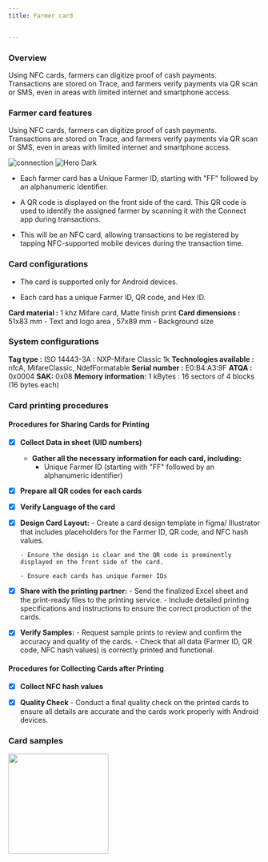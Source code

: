 ```yaml
---
title: Farmer card


---
```

### Overview
Using NFC cards, farmers can digitize proof of cash payments. Transactions are stored on Trace, and farmers verify payments via QR scan or SMS, even in areas with limited internet and smartphone access.


### Farmer card features
Using NFC cards, farmers can digitize proof of cash payments. Transactions are stored on Trace, and farmers verify payments via QR scan or SMS, even in areas with limited internet and smartphone access.


 <img
  className="block dark:hidden"
  src="/images/img/farmercard.png"
  alt="connection"
/>
<img
  className="hidden dark:block"
  src="/images/img/farmercard.png"
  alt="Hero Dark"
/>
- Each farmer card has a Unique Farmer ID, starting with "FF" followed by an alphanumeric identifier.

- A QR code is displayed on the front side of the card. This QR code is used to identify the assigned farmer by scanning it with the Connect app during transactions.

- This will be an NFC card, allowing transactions to be registered by tapping NFC-supported mobile devices during the transaction time.




### Card configurations
- The card is supported only for Android devices.

- Each card has a unique Farmer ID, QR code, and Hex ID.


<Tip> **Card material :**  1 khz Mifare card, Matte finish print</Tip>
<Tip> **Card dimensions :**  51x83 mm - Text and logo area , 57x89 mm - Background size</Tip>


### System configurations
<Tip>**Tag type :** ISO 14443-3A : NXP-Mifare Classic 1k</Tip>
<Tip>**Technologies available :** nfcA, MifareClassic, NdefFormatable</Tip>
<Tip>**Serial number :** E0:B4:A3:9F</Tip>
<Tip>**ATQA :** 0x0004</Tip>
<Tip>**SAK:** 0x08</Tip>
<Tip>**Memory information:** 1 kBytes : 16 sectors of 4 blocks (16 bytes each)</Tip>



### Card printing procedures
#### Procedures for Sharing Cards for Printing
- [x] **Collect Data  in sheet (UID numbers)**
  - **Gather all the necessary information for each card, including:**
    - Unique Farmer ID (starting with "FF" followed by an alphanumeric identifier)

- [x] **Prepare all QR codes for each cards**
- [x] **Verify Language of the card**
- [x] **Design Card Layout:**
      - Create a card design template in figma/ Illustrator that includes placeholders for the Farmer ID, QR code, and NFC hash values.

      - Ensure the design is clear and the QR code is prominently displayed on the front side of the card.

      - Ensure each cards has unique Farmer IDs

- [x] **Share with the printing partner:**
      - Send the finalized Excel sheet and the print-ready files to the printing service.
      - Include detailed printing specifications and instructions to ensure the correct production of the cards.

- [x] **Verify Samples:**
      - Request sample prints to review and confirm the accuracy and quality of the cards.
      - Check that all data (Farmer ID, QR code, NFC hash values) is correctly printed and functional.


#### Procedures for Collecting Cards after Printing
- [x] **Collect NFC  hash values**
- [x] **Quality Check**
      - Conduct a final quality check on the printed cards to ensure all details are accurate and the cards work properly with Android devices.




### Card samples


<img height="200" src="/images/img/sam1.png" />




